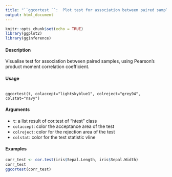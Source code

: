 ```yaml
---
title: "``ggcortest ``:  Plot test for association between paired samples"
output: html_document
---
```


```r
knitr::opts_chunk$set(echo = TRUE)
library(ggplot2)
library(gginference)
```


#### Description
Visualise test for association between paired samples, using Pearson’s product moment correlation
coefficient.

#### Usage
<pre><code>
ggcortest(t, colaccept="lightskyblue1", colreject="grey94", colstat="navy")
</code></pre>

#### Arguments

* ``t``: a list result of cor.test of "htest" class
* ``colaccept``:  color the acceptance area of the test
* ``colreject``:   color for the rejection area of the test
* `` colstat``: color for the test statistic vline

#### Examples

```r
corr_test <- cor.test(iris$Sepal.Length, iris$Sepal.Width)
corr_test
ggcortest(corr_test)
```
